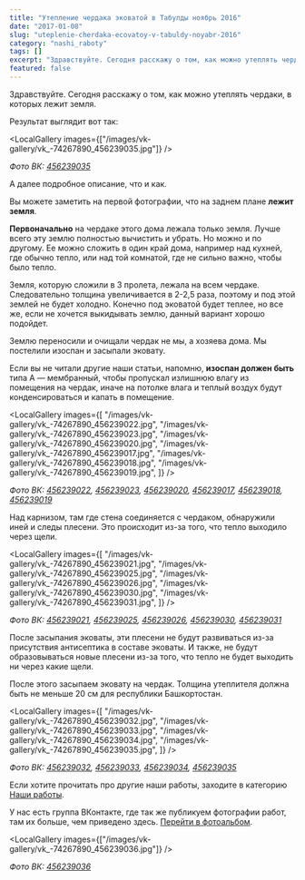 ```yaml
---
title: "Утепление чердака эковатой в Табулды ноябрь 2016"
date: "2017-01-08"
slug: "uteplenie-cherdaka-ecovatoy-v-tabuldy-noyabr-2016"
category: "nashi_raboty"
tags: []
excerpt: "Здравствуйте. Сегодня расскажу о том, как можно утеплять чердаки, в которых лежит земля. Результат выглядит вот так: А далее подробное описание, что и как. Вы можете заметить на первой фотографии, что..."
featured: false
---
```



Здравствуйте. Сегодня расскажу о том, как можно утеплять чердаки, в которых лежит земля.

Результат выглядит вот так:

<LocalGallery images={["/images/vk-gallery/vk_-74267890_456239035.jpg"]} />

_Фото ВК: [456239035](https://vk.com/photo-74267890_456239035)_

А далее подробное описание, что и как.

Вы можете заметить на первой фотографии, что на заднем плане **лежит земля**.

**Первоначально** на чердаке этого дома лежала только земля. Лучше всего эту землю полностью вычистить и убрать. Но можно и по другому. Ее можно сложить в один край дома, например над кухней, где обычно тепло, или над той комнатой, где не сильно важно, чтобы было тепло.

Земля, которую сложили в 3 пролета, лежала на всем чердаке. Следовательно толщина увеличивается в 2-2,5 раза, поэтому и под этой землей не будет холодно. Конечно под эковатой будет теплее, но все же, если не хочется выкидывать землю, данный вариант хорошо подойдет.

Землю переносили и очищали чердак не мы, а хозяева дома. Мы постелили изоспан и засыпали эковату.

Если вы не читали другие наши статьи, напомню, **изоспан должен быть** типа А — мембранный, чтобы пропускал излишнюю влагу из помещения на чердак, иначе на потолке влага и теплый воздух будут конденсироваться и капать в помещение.

<LocalGallery
  images={[
    "/images/vk-gallery/vk_-74267890_456239022.jpg",
    "/images/vk-gallery/vk_-74267890_456239023.jpg",
    "/images/vk-gallery/vk_-74267890_456239020.jpg",
    "/images/vk-gallery/vk_-74267890_456239017.jpg",
    "/images/vk-gallery/vk_-74267890_456239018.jpg",
    "/images/vk-gallery/vk_-74267890_456239019.jpg",
  ]}
/>

_Фото ВК: [456239022](https://vk.com/photo-74267890_456239022), [456239023](https://vk.com/photo-74267890_456239023), [456239020](https://vk.com/photo-74267890_456239020), [456239017](https://vk.com/photo-74267890_456239017), [456239018](https://vk.com/photo-74267890_456239018), [456239019](https://vk.com/photo-74267890_456239019)_

Над карнизом, там где стена соединяется с чердаком, обнаружили иней и следы плесени. Это происходит из-за того, что тепло выходило через щели.

<LocalGallery
  images={[
    "/images/vk-gallery/vk_-74267890_456239021.jpg",
    "/images/vk-gallery/vk_-74267890_456239025.jpg",
    "/images/vk-gallery/vk_-74267890_456239026.jpg",
    "/images/vk-gallery/vk_-74267890_456239030.jpg",
    "/images/vk-gallery/vk_-74267890_456239031.jpg",
  ]}
/>

_Фото ВК: [456239021](https://vk.com/photo-74267890_456239021), [456239025](https://vk.com/photo-74267890_456239025), [456239026](https://vk.com/photo-74267890_456239026), [456239030](https://vk.com/photo-74267890_456239030), [456239031](https://vk.com/photo-74267890_456239031)_

После засыпания эковаты, эти плесени не будут развиваться из-за присутствия антисептика в составе эковаты. И также, не будут образовываться новые плесени из-за того, что тепло не будет выходить ни через какие щели.

После этого засыпаем эковату на чердак. Толщина утеплителя должна быть не меньше 20 см для республики Башкортостан.

<LocalGallery
  images={[
    "/images/vk-gallery/vk_-74267890_456239032.jpg",
    "/images/vk-gallery/vk_-74267890_456239033.jpg",
    "/images/vk-gallery/vk_-74267890_456239034.jpg",
    "/images/vk-gallery/vk_-74267890_456239035.jpg",
  ]}
/>

_Фото ВК: [456239032](https://vk.com/photo-74267890_456239032), [456239033](https://vk.com/photo-74267890_456239033), [456239034](https://vk.com/photo-74267890_456239034), [456239035](https://vk.com/photo-74267890_456239035)_

Если хотите прочитать про другие наши работы, заходите в категорию [Наши работы](http://ecovata-str.ru/cat/nashi_raboty/).

У нас есть группа ВКонтакте, где так же публикуем фотографии работ, там их больше, чем приведено здесь. [Перейти в фотоальбом](https://vk.com/album-74267890_240029797).

<LocalGallery images={["/images/vk-gallery/vk_-74267890_456239036.jpg"]} />

_Фото ВК: [456239036](https://vk.com/photo-74267890_456239036)_
